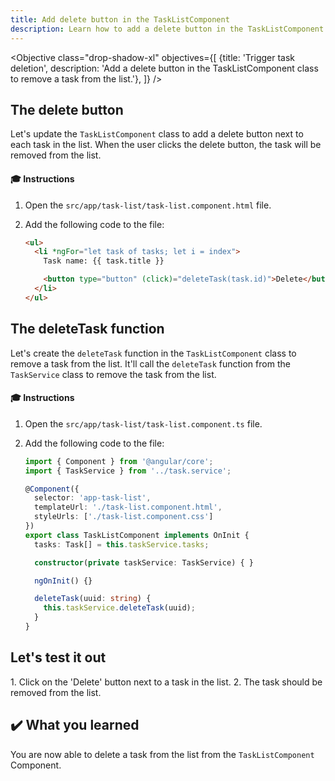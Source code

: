 ```yaml
---
title: Add delete button in the TaskListComponent
description: Learn how to add a delete button in the TaskListComponent class in an Angular application.
---
```



<Objective class="drop-shadow-xl" objectives={[
{title: 'Trigger task deletion', description: 'Add a delete button in the TaskListComponent class to remove a task from the list.'},
]} />

## The delete button

Let's update the `TaskListComponent` class to add a delete button next to each task in the list.
When the user clicks the delete button, the task will be removed from the list.

#### 🎓 Instructions

<Steps>

1. Open the `src/app/task-list/task-list.component.html` file.

2. Add the following code to the file:

   ```html ins={"1. Add a delete button": 4-5}
   <ul>
     <li *ngFor="let task of tasks; let i = index">
       Task name: {{ task.title }}

       <button type="button" (click)="deleteTask(task.id)">Delete</button>
     </li>
   </ul>
   ```

</Steps>

## The deleteTask function

Let's create the `deleteTask` function in the `TaskListComponent` class to remove a task from the list.
It'll call the `deleteTask` function from the `TaskService` class to remove the task from the list.

#### 🎓 Instructions

<Steps>

1. Open the `src/app/task-list/task-list.component.ts` file.

2. Add the following code to the file:

   ```typescript ins={"Add the deleteTask function and call the TaskService deleteTask": 15-18}
   import { Component } from '@angular/core';
   import { TaskService } from '../task.service';

   @Component({
     selector: 'app-task-list',
     templateUrl: './task-list.component.html',
     styleUrls: ['./task-list.component.css']
   })
   export class TaskListComponent implements OnInit {
     tasks: Task[] = this.taskService.tasks;

     constructor(private taskService: TaskService) { }

     ngOnInit() {}

     deleteTask(uuid: string) {
       this.taskService.deleteTask(uuid);
     }
   }
   ```

</Steps>

## Let's test it out

<Steps>
1. Click on the 'Delete' button next to a task in the list.
2. The task should be removed from the list.
</Steps>

## ✔️ What you learned

You are now able to delete a task from the list from the `TaskListComponent` Component.
